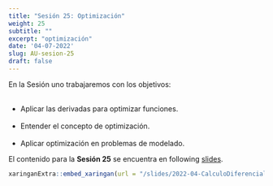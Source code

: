 ```yaml
---
title: "Sesión 25: Optimización"
weight: 25
subtitle: ""
excerpt: "optimización"
date: '04-07-2022'
slug: AU-sesion-25
draft: false
---
```


En la Sesión uno trabajaremos con los objetivos:<br/><br/>

 * Aplicar las derivadas para optimizar funciones. <br/><br/>
 * Entender el concepto de optimización. <br/><br/>
 * Aplicar optimización en problemas de modelado.
 
 

 
El contenido para la **Sesión 25** se encuentra en following [slides](/slides/2022-04-CalculoDiferencial/AU-sesion-25).

```r
xaringanExtra::embed_xaringan(url = "/slides/2022-04-CalculoDiferencial/AU-sesion-25", ratio = "4:3")
```